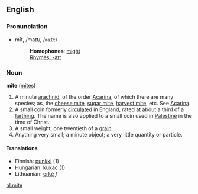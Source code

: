 ==English==

===Pronunciation===
*mīt, /maɪt/, /<tt>maIt</tt>/
*:'''Homophones''': [[might]]
*:[[Rhymes:English:-aɪt|Rhymes: -aɪt]]

===Noun===
'''mite''' ([[mites]])

#A minute [[arachnid]], of the order [[Acarina]], of which there are many species; as, the [[cheese mite]], [[sugar mite]], [[harvest mite]], etc. See [[Acarina]].
#A small coin formerly [[circulate]]d in England, rated at about a third of a [[farthing]]. The name is also applied to a small coin used in [[Palestine]] in the time of Christ.
#A small weight; one twentieth of a [[grain]].
#Anything very small; a minute object; a very little quantity or particle.

====Translations====
*Finnish: [[punkki]] (1)
*Hungarian: [[kukac]] (1)
*Lithuanian: [[erkė]] ''f''

[[nl:mite]]